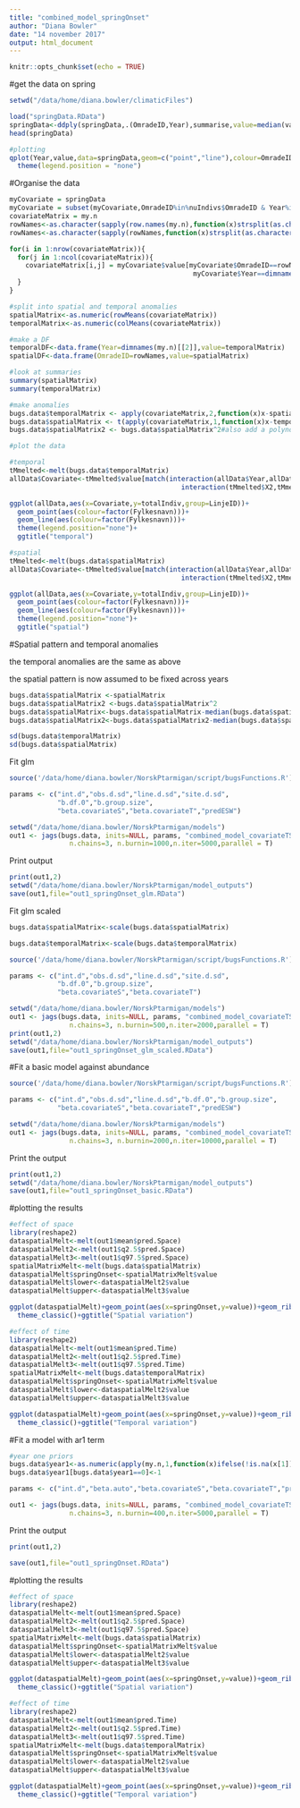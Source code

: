 ```yaml
---
title: "combined_model_springOnset"
author: "Diana Bowler"
date: "14 november 2017"
output: html_document
---
```


```r

knitr::opts_chunk$set(echo = TRUE)

```

#get the data on spring

```r
setwd("/data/home/diana.bowler/climaticFiles")

load("springData.RData")
springData<-ddply(springData,.(OmradeID,Year),summarise,value=median(value,na.rm=T))
head(springData)

#plotting
qplot(Year,value,data=springData,geom=c("point","line"),colour=OmradeID)+
  theme(legend.position = "none")

```

#Organise the data

```r

myCovariate = springData
myCovariate = subset(myCovariate,OmradeID%in%nuIndivs$OmradeID & Year%in%nuIndivs$Year)
covariateMatrix = my.n
rowNames<-as.character(sapply(row.names(my.n),function(x)strsplit(as.character(x),"#")[[1]][2]))
rowNames<-as.character(sapply(rowNames,function(x)strsplit(as.character(x),"-")[[1]][1]))

for(i in 1:nrow(covariateMatrix)){
  for(j in 1:ncol(covariateMatrix)){
    covariateMatrix[i,j] = myCovariate$value[myCovariate$OmradeID==rowNames[i]&
                                              myCovariate$Year==dimnames(covariateMatrix)[[2]][j]]
  }
}

#split into spatial and temporal anomalies
spatialMatrix<-as.numeric(rowMeans(covariateMatrix))
temporalMatrix<-as.numeric(colMeans(covariateMatrix))

#make a DF
temporalDF<-data.frame(Year=dimnames(my.n)[[2]],value=temporalMatrix)
spatialDF<-data.frame(OmradeID=rowNames,value=spatialMatrix)

#look at summaries
summary(spatialMatrix)
summary(temporalMatrix)

#make anomalies
bugs.data$temporalMatrix <- apply(covariateMatrix,2,function(x)x-spatialMatrix)
bugs.data$spatialMatrix <- t(apply(covariateMatrix,1,function(x)x-temporalMatrix))
bugs.data$spatialMatrix2 <- bugs.data$spatialMatrix^2#also add a polynomial term for the spatial variation

#plot the data

#temporal
tMmelted<-melt(bugs.data$temporalMatrix)
allData$Covariate<-tMmelted$value[match(interaction(allData$Year,allData$Line),
                                           interaction(tMmelted$X2,tMmelted$X1))]

ggplot(allData,aes(x=Covariate,y=totalIndiv,group=LinjeID))+
  geom_point(aes(colour=factor(Fylkesnavn)))+
  geom_line(aes(colour=factor(Fylkesnavn)))+
  theme(legend.position="none")+
  ggtitle("temporal")

#spatial
tMmelted<-melt(bugs.data$spatialMatrix)
allData$Covariate<-tMmelted$value[match(interaction(allData$Year,allData$Line),
                                           interaction(tMmelted$X2,tMmelted$X1))]

ggplot(allData,aes(x=Covariate,y=totalIndiv,group=LinjeID))+
  geom_point(aes(colour=factor(Fylkesnavn)))+
  geom_line(aes(colour=factor(Fylkesnavn)))+
  theme(legend.position="none")+
  ggtitle("spatial")

```

#Spatial pattern and temporal anomalies

the temporal anomalies are the same as above

the spatial pattern is now assumed to be fixed across years

```r

bugs.data$spatialMatrix <-spatialMatrix
bugs.data$spatialMatrix2 <-bugs.data$spatialMatrix^2
bugs.data$spatialMatrix<-bugs.data$spatialMatrix-median(bugs.data$spatialMatrix)
bugs.data$spatialMatrix2<-bugs.data$spatialMatrix2-median(bugs.data$spatialMatrix2)

sd(bugs.data$temporalMatrix)
sd(bugs.data$spatialMatrix)
```

Fit glm

```r

source('/data/home/diana.bowler/NorskPtarmigan/script/bugsFunctions.R')

params <- c("int.d","obs.d.sd","line.d.sd","site.d.sd",
            "b.df.0","b.group.size",
            "beta.covariateS","beta.covariateT","predESW")

setwd("/data/home/diana.bowler/NorskPtarmigan/models")
out1 <- jags(bugs.data, inits=NULL, params, "combined_model_covariateTS_glm.txt", n.thin=nt,
               n.chains=3, n.burnin=1000,n.iter=5000,parallel = T)

```

Print output
```r
print(out1,2)
setwd("/data/home/diana.bowler/NorskPtarmigan/model_outputs")
save(out1,file="out1_springOnset_glm.RData")

``` 
Fit glm scaled

```r
bugs.data$spatialMatrix<-scale(bugs.data$spatialMatrix)

bugs.data$temporalMatrix<-scale(bugs.data$temporalMatrix)

source('/data/home/diana.bowler/NorskPtarmigan/script/bugsFunctions.R')

params <- c("int.d","obs.d.sd","line.d.sd","site.d.sd",
            "b.df.0","b.group.size",
            "beta.covariateS","beta.covariateT")

setwd("/data/home/diana.bowler/NorskPtarmigan/models")
out1 <- jags(bugs.data, inits=NULL, params, "combined_model_covariateTS_glm.txt", n.thin=nt,
               n.chains=3, n.burnin=500,n.iter=2000,parallel = T)
print(out1,2)
setwd("/data/home/diana.bowler/NorskPtarmigan/model_outputs")
save(out1,file="out1_springOnset_glm_scaled.RData")
```

#Fit a basic model against abundance

```r

source('/data/home/diana.bowler/NorskPtarmigan/script/bugsFunctions.R')

params <- c("int.d","obs.d.sd","line.d.sd","b.df.0","b.group.size",
            "beta.covariateS","beta.covariateT","predESW")

setwd("/data/home/diana.bowler/NorskPtarmigan/models")
out1 <- jags(bugs.data, inits=NULL, params, "combined_model_covariateTS.txt", n.thin=nt,
               n.chains=3, n.burnin=2000,n.iter=10000,parallel = T)

```

Print the output

```r
print(out1,2)
setwd("/data/home/diana.bowler/NorskPtarmigan/model_outputs")
save(out1,file="out1_springOnset_basic.RData")

```

#plotting the results

```r

#effect of space
library(reshape2)
dataspatialMelt<-melt(out1$mean$pred.Space)
dataspatialMelt2<-melt(out1$q2.5$pred.Space)
dataspatialMelt3<-melt(out1$q97.5$pred.Space)
spatialMatrixMelt<-melt(bugs.data$spatialMatrix)
dataspatialMelt$springOnset<-spatialMatrixMelt$value
dataspatialMelt$lower<-dataspatialMelt2$value
dataspatialMelt$upper<-dataspatialMelt3$value

ggplot(dataspatialMelt)+geom_point(aes(x=springOnset,y=value))+geom_ribbon(aes(x=springOnset,ymin=lower,ymax=upper),alpha=0.5)+
  theme_classic()+ggtitle("Spatial variation")

#effect of time
library(reshape2)
dataspatialMelt<-melt(out1$mean$pred.Time)
dataspatialMelt2<-melt(out1$q2.5$pred.Time)
dataspatialMelt3<-melt(out1$q97.5$pred.Time)
spatialMatrixMelt<-melt(bugs.data$temporalMatrix)
dataspatialMelt$springOnset<-spatialMatrixMelt$value
dataspatialMelt$lower<-dataspatialMelt2$value
dataspatialMelt$upper<-dataspatialMelt3$value

ggplot(dataspatialMelt)+geom_point(aes(x=springOnset,y=value))+geom_ribbon(aes(x=springOnset,ymin=lower,ymax=upper),alpha=0.5)+
  theme_classic()+ggtitle("Temporal variation")


```

#Fit a model with ar1 term

```r

#year one priors
bugs.data$year1<-as.numeric(apply(my.n,1,function(x)ifelse(!is.na(x[1]),x[1],max(x,na.rm=T))))
bugs.data$year1[bugs.data$year1==0]<-1

params <- c("int.d","beta.auto","beta.covariateS","beta.covariateT","pred.Time","pred.Space")

out1 <- jags(bugs.data, inits=NULL, params, "combined_model_covariateTS_ar1.txt", n.thin=nt,
               n.chains=3, n.burnin=400,n.iter=5000,parallel = T)

```

Print the output

```r
print(out1,2)

save(out1,file="out1_springOnset.RData")

```

#plotting the results

```r

#effect of space
library(reshape2)
dataspatialMelt<-melt(out1$mean$pred.Space)
dataspatialMelt2<-melt(out1$q2.5$pred.Space)
dataspatialMelt3<-melt(out1$q97.5$pred.Space)
spatialMatrixMelt<-melt(bugs.data$spatialMatrix)
dataspatialMelt$springOnset<-spatialMatrixMelt$value
dataspatialMelt$lower<-dataspatialMelt2$value
dataspatialMelt$upper<-dataspatialMelt3$value

ggplot(dataspatialMelt)+geom_point(aes(x=springOnset,y=value))+geom_ribbon(aes(x=springOnset,ymin=lower,ymax=upper),alpha=0.5)+
  theme_classic()+ggtitle("Spatial variation")

#effect of time
library(reshape2)
dataspatialMelt<-melt(out1$mean$pred.Time)
dataspatialMelt2<-melt(out1$q2.5$pred.Time)
dataspatialMelt3<-melt(out1$q97.5$pred.Time)
spatialMatrixMelt<-melt(bugs.data$temporalMatrix)
dataspatialMelt$springOnset<-spatialMatrixMelt$value
dataspatialMelt$lower<-dataspatialMelt2$value
dataspatialMelt$upper<-dataspatialMelt3$value

ggplot(dataspatialMelt)+geom_point(aes(x=springOnset,y=value))+geom_ribbon(aes(x=springOnset,ymin=lower,ymax=upper),alpha=0.5)+
  theme_classic()+ggtitle("Temporal variation")


```

